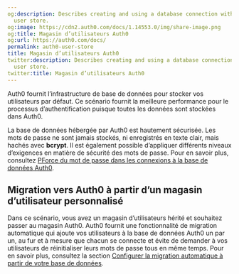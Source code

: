 ```yaml
---
og:description: Describes creating and using a database connection with the Auth0
  user store.
og:image: https://cdn2.auth0.com/docs/1.14553.0/img/share-image.png
og:title: Magasin d’utilisateurs Auth0
og:url: https://auth0.com/docs/
permalink: auth0-user-store
title: Magasin d’utilisateurs Auth0
twitter:description: Describes creating and using a database connection with the Auth0
  user store.
twitter:title: Magasin d’utilisateurs Auth0
---
```


Auth0 fournit l’infrastructure de base de données pour stocker vos utilisateurs par défaut. Ce scénario fournit la meilleure performance pour le processus d’authentification puisque toutes les données sont stockées dans Auth0.

La base de données hébergée par Auth0 est hautement sécurisée. Les mots de passe ne sont jamais stockés, ni enregistrés en texte clair, mais hachés avec **bcrypt**. Il est également possible d’appliquer différents niveaux d’exigences en matière de sécurité des mots de passe. Pour en savoir plus, consultez [PForce du mot de passe dans les connexions à la base de données Auth0](/connections/database/password-strength). 



## Migration vers Auth0 à partir d’un magasin d’utilisateur personnalisé

Dans ce scénario, vous avez un magasin d’utilisateurs hérité et souhaitez passer au magasin Auth0. Auth0 fournit une fonctionnalité de migration automatique qui ajoute vos utilisateurs à la base de données Auth0 un par un, au fur et à mesure que chacun se connecte et évite de demander à vos utilisateurs de réinitialiser leurs mots de passe tous en même temps. Pour en savoir plus, consultez la section [Configurer la migration automatique à partir de votre base de données](/users/import-and-export-users/configure-automatic-migration-from-your-database).